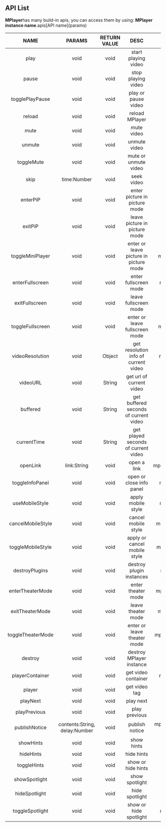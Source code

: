 ## API List
**MPlayer**has many build-in apis, you can access them by using:   **MPlayer instance name**.apis\[API name\](params)

|NAME|PARAMS|RETURN VALUE|DESC|DEMO|
|:--:|:--:|:--:|:--:|:--:|
|play|void|void|start playing video|mplayer.apis.play()|
|pause|void|void|stop playing video|mplayer.apis.pause()|
|togglePlayPause|void|void|play or pause video|togglePlayPause.apis.play()|
|reload|void|void|reload MPlayer|mplayer.apis.reload()|
|mute|void|void|mute video|mplayer.apis.mute()|
|unmute|void|void|unmute video|mplayer.apis.unmute()|
|toggleMute|void|void|mute or unmute video|mplayer.apis.toggleMute()|
|skip|time:Number|void|seek video|mplayer.apis.skip(-5)|
|enterPiP|void|void|enter picture in picture mode|mplayer.apis.enterPiP()|
|exitPiP|void|void|leave picture in picture mode|mplayer.apis.exitPiP()|
|toggleMiniPlayer|void|void|enter or leave picture in picture mode|mplayer.apis.toggleMiniPlayer()|
|enterFullscreen|void|void|enter fullscreen mode|mplayer.apis.enterFullscreen()|
|exitFullscreen|void|void|leave fullscreen mode|mplayer.apis.exitFullscreen()|
|toggleFullscreen|void|void|enter or leave fullscreen mode|mplayer.apis.toggleFullscreen()|
|videoResolution|void|Object|get resolution info of current video|mplayer.apis.videoResolution()|
|videoURL|void|String|get url of current video|mplayer.apis.videoURL()|
|buffered|void|String|get buffered seconds of current video|mplayer.apis.buffered()|
|currentTime|void|String|get played seconds of current video|mplayer.apis.currentTime()|
|openLink|link:String|void|open a link|mplayer.apis.openLink(linkAddress)|
|toggleInfoPanel|void|void|open or close info panel|mplayer.apis.toggleInfoPanel()|
|useMobileStyle|void|void|apply mobile style|mplayer.apis.useMobileStyle()|
|cancelMobileStyle|void|void|cancel mobile style|mplayer.apis.cancelMobileStyle()|
|toggleMobileStyle|void|void|apply or cancel mobile style|mplayer.apis.toggleMobileStyle()|
|destroyPlugins|void|void|destroy plugin instances|mplayer.apis.destroyPlugins()|
|enterTheaterMode|void|void|enter theater mode|mplayer.apis.enterTheaterMode()|
|exitTheaterMode|void|void|leave theater mode|mplayer.apis.exitTheaterMode()|
|toggleTheaterMode|void|void|enter or leave theater mode|mplayer.apis.toggleTheaterMode()|
|destroy|void|void|destroy MPlayer instance|mplayer.apis.destroy()|
|playerContainer|void|void|get video container|mplayer.apis.playerContainer()|
|player|void|void|get video tag|mplayer.apis.player()|
|playNext|void|void|play next|mplayer.apis.playNext()|
|playPrevious|void|void|play previous|mplayer.apis.playPrevious()|
|publishNotice|contents:String, delay:Number|void|publish notice|mplayer.apis.publishNotice('测试通知', 3000)|
|showHints|void|void|show hints|mplayer.apis.showHints()|
|hideHints|void|void|hide hints|mplayer.apis.hideHints()|
|toggleHints|void|void|show or hide hints|mplayer.apis.toggleHints()|
|showSpotlight|void|void|show spotlight|mplayer.apis.showSpotlight()|
|hideSpotlight|void|void|hide spotlight|mplayer.apis.hideSpotlight()|
|toggleSpotlight|void|void|show or hide spotlight|mplayer.apis.toggleSpotlight()|
